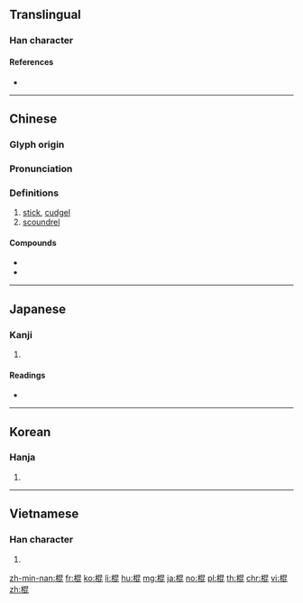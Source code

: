==Translingual==

===Han character===
{{Han char|rn=75|rad=木|as=08|sn=12|four=46911|canj=DAPP|ids=⿰木昆}}

====References====
* {{Han ref|kx=0532.050|dkj=14924|dj=0920.130|hdz=21232.030|uh=68CD|ud=26829|bh=B4D2|bd=46290}}

----

==Chinese==
{{zh-forms}}

===Glyph origin===
{{Han etym}}

===Pronunciation===
{{zh-pron
|m=gùn
|c=gwan3
|h=pfs=kun
|mn=kùn |mna=Taiwanese-Tone_3.ogg
|mc=y
|oc=y
|ma=
|cat=n
}}

===Definitions===
{{zh-hanzi}}

# [[stick]], [[cudgel]]
# [[scoundrel]]

====Compounds====
* {{zh-l|枴棍}}
* {{zh-l|搞屎棍}}

----

==Japanese==

===Kanji===
{{ja-kanji|grade=|rs=木08}}

# {{defn|lang=ja|sort=木08}}

====Readings====
* {{ja-readings|goon=[[ごん]] (gon), [[こん]] (kon)|kanon=[[こん]] (kon)|kun=[[つえ]] (tsue)}}

----

==Korean==

===Hanja===
{{ko-hanja|hangeul=[[곤]], [[혼]]|eumhun=|rv=gon, hon|mr=kon, hon|y=kon, hon}}

# {{defn|lang=ko|sort=木08}}

----

==Vietnamese==

===Han character===
{{vi-readings|rs=木08|hanviet=[[côn]], [[gon]], [[gòn]]}}

# {{defn|lang=vi|sort=木08}}

[[zh-min-nan:棍]]
[[fr:棍]]
[[ko:棍]]
[[li:棍]]
[[hu:棍]]
[[mg:棍]]
[[ja:棍]]
[[no:棍]]
[[pl:棍]]
[[th:棍]]
[[chr:棍]]
[[vi:棍]]
[[zh:棍]]